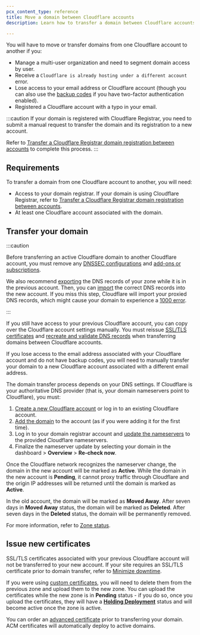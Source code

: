 ```yaml
---
pcx_content_type: reference
title: Move a domain between Cloudflare accounts
description: Learn how to transfer a domain between Cloudflare accounts, including requirements, DNS settings, and SSL/TLS certificate management for seamless migration.

---
```


You will have to move or transfer domains from one Cloudflare account to another if you:

- Manage a multi-user organization and need to segment domain access by user.
- Receive a `Cloudflare is already hosting under a different account` error.
- Lose access to your email address or Cloudflare account (though you can also use the [backup codes](/fundamentals/setup/account/account-security/2fa/#use-a-backup-code) if you have two-factor authentication enabled).
- Registered a Cloudflare account with a typo in your email.

:::caution
If your domain is registered with Cloudflare Registrar, you need to submit a manual request to transfer the domain and its registration to a new account.

Refer to [Transfer a Cloudflare Registrar domain registration between accounts](/registrar/account-options/inter-account-transfer/) to complete this process.
:::

## Requirements

To transfer a domain from one Cloudflare account to another, you will need:

- Access to your domain registrar. If your domain is using Cloudflare Registrar, refer to [Transfer a Cloudflare Registrar domain registration between accounts](/registrar/account-options/inter-account-transfer/).
- At least one Cloudflare account associated with the domain.

## Transfer your domain

:::caution


Before transferring an active Cloudflare domain to another Cloudflare account, you must remove any [DNSSEC configurations](/dns/dnssec/) and [add-ons or subscriptions](/fundamentals/subscriptions-and-billing/cancel-subscription/).

We also recommend [exporting](/dns/manage-dns-records/how-to/import-and-export/#export-records) the DNS records of your zone while it is in the previous account. Then, you can [import](/dns/manage-dns-records/how-to/import-and-export/#import-records) the correct DNS records into the new account.
If you miss this step, Cloudflare will import your proxied DNS records, which might cause your domain to experience a [1000 error](/support/troubleshooting/cloudflare-errors/troubleshooting-cloudflare-1xxx-errors/).


:::

If you still have access to your previous Cloudflare account, you can copy over the Cloudflare account settings manually. You must reissue [SSL/TLS certificates](#issue-new-certificates) and [recreate and validate DNS records](/dns/manage-dns-records/how-to/create-dns-records/) when transferring domains between Cloudflare accounts.

If you lose access to the email address associated with your Cloudflare account and do not have backup codes, you will need to manually transfer your domain to a new Cloudflare account associated with a different email address.

The domain transfer process depends on your DNS settings. If Cloudflare is your authoritative DNS provider (that is, your domain nameservers point to Cloudflare), you must:

1. [Create a new Cloudflare account](/fundamentals/setup/account/create-account/) or log in to an existing Cloudflare account.
2. [Add the domain](/fundamentals/setup/manage-domains/add-site/) to the account (as if you were adding it for the first time).
3. Log in to your domain registrar account and [update the nameservers](/dns/zone-setups/full-setup/setup/) to the provided Cloudflare nameservers.
4. Finalize the nameserver update by selecting your domain in the dashboard > **Overview** > **Re-check now**.

Once the Cloudflare network recognizes the nameserver change, the domain in the new account will be marked as **Active**. While the domain in the new account is **Pending**, it cannot proxy traffic through Cloudflare and the origin IP addresses will be returned until the domain is marked as **Active**.

In the old account, the domain will be marked as **Moved Away**. After seven days in **Moved Away** status, the domain will be marked as **Deleted**. After seven days in the **Deleted** status, the domain will be permanently removed.

For more information, refer to [Zone status](/dns/zone-setups/reference/domain-status/).

## Issue new certificates

SSL/TLS certificates associated with your previous Cloudflare account will not be transferred to your new account. If your site requires an SSL/TLS certificate prior to domain transfer, refer to [Minimize downtime](/ssl/edge-certificates/universal-ssl/enable-universal-ssl/#minimize-downtime).

If you were using [custom certificates](/ssl/edge-certificates/custom-certificates/), you will need to delete them from the previous zone and upload them to the new zone. You can upload the certificates while the new zone is in **Pending** status - if you do so, once you upload the certificates, they will have a [**Holding Deployment**](/ssl/reference/certificate-statuses/#custom-certificates) status and will become active once the zone is active.

You can order an [advanced certificate](/ssl/edge-certificates/advanced-certificate-manager/) prior to transferring your domain. ACM certificates will automatically deploy to active domains.
